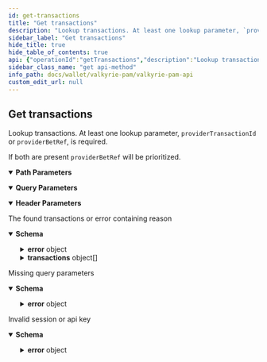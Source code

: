```yaml
---
id: get-transactions
title: "Get transactions"
description: "Lookup transactions. At least one lookup parameter, `providerTransactionId` or `providerBetRef`, is required."
sidebar_label: "Get transactions"
hide_title: true
hide_table_of_contents: true
api: {"operationId":"getTransactions","description":"Lookup transactions. At least one lookup parameter, `providerTransactionId` or `providerBetRef`, is required.\n\nIf both are present `providerBetRef` will be prioritized.\n","tags":["transactions"],"parameters":[{"in":"path","required":true,"name":"playerId","description":"id of player","example":"73619e57b3bc4b4e9014132be3bd12a9","schema":{"type":"string"}},{"in":"query","name":"provider","required":true,"description":"Name of the game provider associated with the session","example":"Evolution","schema":{"type":"string"}},{"name":"X-Player-Token","description":"Player game session identifier","in":"header","required":true,"schema":{"name":"sessionToken","description":"Player game session identifier","type":"string","example":"7ca10daf12f2cac9fecf559b11f0f0c8bd21ae43","minLength":32,"maxLength":40}},{"name":"X-Correlation-ID","description":"Header for correlating requests between the services for debugging purposes and request tracing. The value will originate from the game providers that support request identification. Otherwise Valkyrie will generate a value.\n","in":"header","required":true,"schema":{"type":"string"}},{"name":"traceparent","description":"Describes the position of the incoming request in its trace graph. Further specified in https://www.w3.org/TR/trace-context","in":"header","required":false,"schema":{"type":"string"}},{"name":"tracestate","description":"Extends traceparent with vendor-specific data represented by a set of name/value pairs. Further specified in https://www.w3.org/TR/trace-context","in":"header","required":false,"schema":{"type":"string"}},{"in":"query","name":"providerTransactionId","schema":{"description":"The RGS transaction identifier. Unique for each provider. Either this or `providerBetRef` is required. `providerBetRef` will be prioritized if both are present.","type":"string","example":"42a9e3d4eddade52363a5c4fac852e80681c2fe5","minLength":1,"maxLength":40}},{"in":"query","name":"providerBetRef","schema":{"description":"Provider bet reference for grouping or matching transactions. Either this or `providerTransactionId` is required. This one is prioritized if both are present. It is used for RGS:s that encapsulate many transactions in a wrapper transaction.","type":"string","example":"f1adc846131b33be72df6a0c87e5e5da59dde0ff","minLength":1,"maxLength":40}}],"responses":{"200":{"description":"The found transactions or error containing reason","content":{"application/json":{"schema":{"allOf":[{"type":"object","properties":{"status":{"type":"string","enum":["OK","ERROR"]},"error":{"description":"Error details describing why PAM rejected the request","type":"object","required":["code","message"],"properties":{"code":{"type":"string","description":"- `PAM_ERR_UNDEFINED` - When you need a generic error.\n- `PAM_ERR_ACC_NOT_FOUND` - When account of `playerId` is not found.\n- `PAM_ERR_GAME_NOT_FOUND` - When specified `providerGameId` is not found.\n- `PAM_ERR_ROUND_NOT_FOUND` - In getGameRound, when there is no game round with id `providerGameRoundId`.\n- `PAM_ERR_TRANS_NOT_FOUND` - In DEPOSIT transaction if the game round with id `providerRoundId` is not found.\n- `PAM_ERR_CASH_OVERDRAFT` - When user does not have enough funds on their account for a withdraw transactions.\n- `PAM_ERR_BONUS_OVERDRAFT` - When user does not have enough funds on their bonus account for a withdraw transaction.\n- `PAM_ERR_SESSION_NOT_FOUND` - When no session is found for provided `X-Player-Token`.\n- `PAM_ERR_SESSION_EXPIRED` - When session related to `X-Player-Token` has expired.\n- `PAM_ERR_MISSING_PROVIDER` - When specified query parameter `provider` is not found.\n- `PAM_ERR_TRANS_CURRENCY` - When specified `Currency` does not match that of the session.\n- `PAM_ERR_NEGATIVE_STAKE` - When transaction amount is negative.\n- `PAM_ERR_CANCEL_NOT_FOUND` - When the transaction trying to cancel doesn't exist.\n- `PAM_ERR_TRANS_ALREADY_CANCELLED` - When trying to cancel an already cancelled transaction, or when a Deposit is made toward a cancelled withdraw.\n- `PAM_ERR_CANCEL_NON_WITHDRAW` - When trying to cancel a transaction that is not a Withdraw transaction.\n- `PAM_ERR_BET_NOT_ALLOWED` - When a bet cannot be done, eg when the user is blocked.\n- `PAM_ERR_PLAYER_NOT_FOUND` - When `playerId` is not found.\n- `PAM_ERR_API_TOKEN` - When `Authorization` header api token does not match the PAM api token.\n- `PAM_ERR_TRANS_ALREADY_SETTLED` - When trying to cancel an already Deposited bet or when trying to Deposit on an already finished gameRound, finished bet.\n- `PAM_ERR_DUPLICATE_TRANS` - When a Deposit is made with an already existing `providerTransactionId` but with different `playerId`/`providerGameId`/`providerRoundId`.\n- `PAM_ERR_PROMO_OVERDRAFT` - When user does not have enough funds on their promo account for a withdraw transaction.\n- `PAM_ERR_TIMEOUT` - A timeout occurred\n","enum":["PAM_ERR_UNDEFINED","PAM_ERR_ACC_NOT_FOUND","PAM_ERR_GAME_NOT_FOUND","PAM_ERR_ROUND_NOT_FOUND","PAM_ERR_TRANS_NOT_FOUND","PAM_ERR_CASH_OVERDRAFT","PAM_ERR_BONUS_OVERDRAFT","PAM_ERR_SESSION_NOT_FOUND","PAM_ERR_SESSION_EXPIRED","PAM_ERR_MISSING_PROVIDER","PAM_ERR_TRANS_CURRENCY","PAM_ERR_NEGATIVE_STAKE","PAM_ERR_CANCEL_NOT_FOUND","PAM_ERR_TRANS_ALREADY_CANCELLED","PAM_ERR_CANCEL_NON_WITHDRAW","PAM_ERR_BET_NOT_ALLOWED","PAM_ERR_PLAYER_NOT_FOUND","PAM_ERR_API_TOKEN","PAM_ERR_TRANS_ALREADY_SETTLED","PAM_ERR_DUPLICATE_TRANS","PAM_ERR_PROMO_OVERDRAFT","PAM_ERR_TIMEOUT"]},"message":{"type":"string"}}}},"required":["status"]},{"type":"object","properties":{"transactions":{"type":"array","items":{"type":"object","properties":{"currency":{"type":"string","description":"ISO 4217 three letter currency code","pattern":"^[A-Z]{3}$","example":"USD","externalDocs":{"url":"https://en.wikipedia.org/wiki/ISO_4217"}},"provider":{"type":"string","description":"Game provider identity known by the PAM and Valkyrie","example":"Evolution"},"transactionType":{"type":"string","enum":["DEPOSIT","WITHDRAW","CANCEL","PROMODEPOSIT","PROMOWITHDRAW","PROMOCANCEL"],"description":"Transaction types according to:\n* `DEPOSIT` - for adding funds\n* `WITHDRAW` - subtract funds from an account balance. Generally for placing bets\n* `CANCEL` - reverting a previous transaction\n* `PROMODEPOSIT` - payout from promo and similar offerings programs\n* `PROMOWITHDRAW` - buyin to promo and similar offerings programs\n* `PROMOCANCEL` - reverting a previous promo transaction\n"},"cashAmount":{"type":"number","description":"Amount in some currency, rounded to 6 decimal places","format":"double","example":1236.123456,"x-go-type":"Amt"},"bonusAmount":{"type":"number","description":"Amount in some currency, rounded to 6 decimal places","format":"double","example":1236.123456,"x-go-type":"Amt"},"promoAmount":{"type":"number","description":"Amount in some currency, rounded to 6 decimal places","format":"double","example":1236.123456,"x-go-type":"Amt"},"transactionDateTime":{"description":"A date and time in IS0 8601 format","example":"1994-11-05T13:15:30Z","format":"date-time","type":"string"},"providerTransactionId":{"description":"The RGS transaction identifier. Unique for each provider. Either this or `providerBetRef` is required. `providerBetRef` will be prioritized if both are present.","type":"string","example":"42a9e3d4eddade52363a5c4fac852e80681c2fe5","minLength":1,"maxLength":40},"providerBetRef":{"description":"Provider bet reference for grouping or matching transactions. Either this or `providerTransactionId` is required. This one is prioritized if both are present. It is used for RGS:s that encapsulate many transactions in a wrapper transaction.","type":"string","example":"f1adc846131b33be72df6a0c87e5e5da59dde0ff","minLength":1,"maxLength":40},"providerGameId":{"description":"The game identifier unique for the RGS(provider)","type":"string","example":"ecf559b11f0","minLength":1,"maxLength":40},"providerRoundId":{"description":"The unique game round identifier for the provider","type":"string","example":"47d4f7c212464aacf10","minLength":1,"maxLength":40},"betCode":{"type":"string","description":"metadata about what kind of bet/transaction it is","example":"Spin"},"isGameOver":{"type":"boolean"},"promos":{"type":"array","items":{"type":"object","properties":{"promoType":{"type":"string","enum":["PROMOBONUS","PROMOTOURNAMENT","PROMOFROMGAME","PROMOCAP","PROMOLIMIT","PROMOMONEYREWARD","FREEROUNDS","FREESPINS"],"description":"Promo types according to:\n* `PROMOBONUS` - bonus promotion\n* `PROMOTOURNAMENT` - tournament related promotion\n* `PROMOFROMGAME` - promotion awarded from a game\n* `PROMOCAP` - capped promotion\n* `PROMOLIMIT` - limited promotion\n* `PROMOMONEYREWARD` - real money promotion award\n* `FREEROUNDS` - extra game rounds for free\n* `FREESPINS` - extra spins for free\n"},"promoName":{"description":"Name of offering, if any","type":"string","example":"Try this other game for free","minLength":1,"maxLength":40},"promoStatus":{"description":"Offering status, if any","type":"string","example":"Active","minLength":1,"maxLength":40},"promoReference":{"description":"Reference to the offering, if any","type":"string","example":"C3","minLength":1,"maxLength":40},"promoCode":{"description":"Offering code, if any","type":"string","example":"A1","minLength":1,"maxLength":40},"promoAmount":{"type":"number","description":"Amount in some currency, rounded to 6 decimal places","format":"double","example":1236.123456,"x-go-type":"Amt"},"promoAmountTotal":{"type":"number","description":"Amount in some currency, rounded to 6 decimal places","format":"double","example":1236.123456,"x-go-type":"Amt"},"promoConfigRef":{"description":"Offering configuration reference, if any","type":"string","example":"B2","minLength":1,"maxLength":40},"promoAwardRef":{"description":"Offering award reference, if any","type":"string","example":"C3","minLength":1,"maxLength":40},"currency":{"type":"string","description":"ISO 4217 three letter currency code","pattern":"^[A-Z]{3}$","example":"USD","externalDocs":{"url":"https://en.wikipedia.org/wiki/ISO_4217"}}}}},"jackpots":{"type":"array","items":{"type":"object","properties":{"jackpotId":{"description":"Jackpot identifier","type":"string","example":"Jackpot1","minLength":1,"maxLength":40},"jackpotReference":{"description":"Jackpot reference, arbitrary use","type":"string","example":"Jackpot1","minLength":1,"maxLength":40},"jackpotAmount":{"type":"number","description":"Amount in some currency, rounded to 6 decimal places","format":"double","example":1236.123456,"x-go-type":"Amt"},"jackpotBuckets":{"type":"array","items":{"type":"object","properties":{"bucketType":{"description":"Type of jackpot bucket, if any. Arbitrary use","type":"string","example":"Jackpot1","minLength":1,"maxLength":40},"bucketReference":{"description":"Jackpot bucket reference, arbitrary use","type":"string","example":"Jackpot1","minLength":1,"maxLength":40},"bucketAmount":{"type":"number","description":"Amount in some currency, rounded to 6 decimal places","format":"double","example":1236.123456,"x-go-type":"Amt"},"currency":{"type":"string","description":"ISO 4217 three letter currency code","pattern":"^[A-Z]{3}$","example":"USD","externalDocs":{"url":"https://en.wikipedia.org/wiki/ISO_4217"}}}}}}}},"tip":{"type":"object","properties":{"tipAmount":{"type":"number","description":"Amount in some currency, rounded to 6 decimal places","format":"double","example":1236.123456,"x-go-type":"Amt"}}}},"required":["currency","provider","transactionType","cashAmount","bonusAmount","promoAmount","transactionDateTime","providerTransactionId"]}}}}]}}}},"400":{"description":"Missing query parameters","content":{"application/json":{"schema":{"type":"object","required":["status","error"],"properties":{"status":{"description":"Status is error","type":"string","example":"Error"},"error":{"description":"Error details describing why PAM rejected the request","type":"object","required":["code","message"],"properties":{"message":{"type":"string"},"code":{"description":"Pam Error code \"PAM_ERR_MISSING_PROVIDER\" or \"PAM_ERR_UNDEFINED\"","type":"string","example":"PAM_ERR_MISSING_PROVIDER"}}}}}}}},"401":{"description":"Invalid session or api key","content":{"application/json":{"schema":{"type":"object","required":["status","error"],"properties":{"status":{"description":"Status is Error","type":"string","example":"Error"},"error":{"description":"Error details describing why PAM rejected the request","type":"object","required":["code","message"],"properties":{"message":{"type":"string"},"code":{"description":"Pam Error code \"PAM_ERR_SESSION_NOT_FOUND\" or \"PAM_ERR_UNDEFINED\"","type":"string","example":"PAM_ERR_SESSION_NOT_FOUND"}}}}}}}}},"method":"get","path":"/players/{playerId}/transactions","servers":[{"url":"http://pam-url","description":"operator pam server"}],"security":[{"bearerAuth":[]}],"securitySchemes":{"bearerAuth":{"type":"http","description":"PAM API token, if any is required","scheme":"bearer"}},"info":{"title":"Valkyrie PAM API","description":"Specification describing required endpoints implemented in an operator\nPlayer Account Management(PAM) system, in order to integrate with\nthe Valkyrie aggregator.\n\nResponse format will consist of a common wrapper containing status\ncode and either requested data or error details according to specs\nbelow. In general HTTP error codes will only describe hard errors\nnot business logic.\n```json\n{\n  \"status\": \"OK\",\n  \"entity\": {...}\n}\n```\nor in case of error:\n```json\n{\n  \"status\": \"ERROR\",\n  \"error\": {\n    \"code\": 1\n    \"msg\": \"provider not recognized\"\n  }\n}\n```\n","version":"0.6.0"},"postman":{"name":"Get transactions","description":{"content":"Lookup transactions. At least one lookup parameter, `providerTransactionId` or `providerBetRef`, is required.\n\nIf both are present `providerBetRef` will be prioritized.\n","type":"text/plain"},"url":{"path":["players",":playerId","transactions"],"host":["{{baseUrl}}"],"query":[{"disabled":false,"description":{"content":"(Required) Name of the game provider associated with the session","type":"text/plain"},"key":"provider","value":""},{"disabled":false,"key":"providerTransactionId","value":""},{"disabled":false,"key":"providerBetRef","value":""}],"variable":[{"disabled":false,"description":{"content":"(Required) id of player","type":"text/plain"},"type":"any","value":"","key":"playerId"}]},"header":[{"disabled":false,"description":{"content":"(Required) Player game session identifier","type":"text/plain"},"key":"X-Player-Token","value":""},{"disabled":false,"description":{"content":"(Required) Header for correlating requests between the services for debugging purposes and request tracing. The value will originate from the game providers that support request identification. Otherwise Valkyrie will generate a value.\n","type":"text/plain"},"key":"X-Correlation-ID","value":""},{"disabled":false,"description":{"content":"Describes the position of the incoming request in its trace graph. Further specified in https://www.w3.org/TR/trace-context","type":"text/plain"},"key":"traceparent","value":""},{"disabled":false,"description":{"content":"Extends traceparent with vendor-specific data represented by a set of name/value pairs. Further specified in https://www.w3.org/TR/trace-context","type":"text/plain"},"key":"tracestate","value":""},{"key":"Accept","value":"application/json"}],"method":"GET"}}
sidebar_class_name: "get api-method"
info_path: docs/wallet/valkyrie-pam/valkyrie-pam-api
custom_edit_url: null
---
```



## Get transactions



Lookup transactions. At least one lookup parameter, `providerTransactionId` or `providerBetRef`, is required.

If both are present `providerBetRef` will be prioritized.


<details style={{"marginBottom":"1rem"}} data-collapsed={false} open={true}><summary style={{}}><strong>Path Parameters</strong></summary><div><ul><ParamsItem className={"paramsItem"} param={{"in":"path","required":true,"name":"playerId","description":"id of player","example":"73619e57b3bc4b4e9014132be3bd12a9","schema":{"type":"string"}}}></ParamsItem></ul></div></details><details style={{"marginBottom":"1rem"}} data-collapsed={false} open={true}><summary style={{}}><strong>Query Parameters</strong></summary><div><ul><ParamsItem className={"paramsItem"} param={{"in":"query","name":"provider","required":true,"description":"Name of the game provider associated with the session","example":"Evolution","schema":{"type":"string"}}}></ParamsItem><ParamsItem className={"paramsItem"} param={{"in":"query","name":"providerTransactionId","schema":{"description":"The RGS transaction identifier. Unique for each provider. Either this or `providerBetRef` is required. `providerBetRef` will be prioritized if both are present.","type":"string","example":"42a9e3d4eddade52363a5c4fac852e80681c2fe5","minLength":1,"maxLength":40}}}></ParamsItem><ParamsItem className={"paramsItem"} param={{"in":"query","name":"providerBetRef","schema":{"description":"Provider bet reference for grouping or matching transactions. Either this or `providerTransactionId` is required. This one is prioritized if both are present. It is used for RGS:s that encapsulate many transactions in a wrapper transaction.","type":"string","example":"f1adc846131b33be72df6a0c87e5e5da59dde0ff","minLength":1,"maxLength":40}}}></ParamsItem></ul></div></details><details style={{"marginBottom":"1rem"}} data-collapsed={false} open={true}><summary style={{}}><strong>Header Parameters</strong></summary><div><ul><ParamsItem className={"paramsItem"} param={{"name":"X-Player-Token","description":"Player game session identifier","in":"header","required":true,"schema":{"name":"sessionToken","description":"Player game session identifier","type":"string","example":"7ca10daf12f2cac9fecf559b11f0f0c8bd21ae43","minLength":32,"maxLength":40}}}></ParamsItem><ParamsItem className={"paramsItem"} param={{"name":"X-Correlation-ID","description":"Header for correlating requests between the services for debugging purposes and request tracing. The value will originate from the game providers that support request identification. Otherwise Valkyrie will generate a value.\n","in":"header","required":true,"schema":{"type":"string"}}}></ParamsItem><ParamsItem className={"paramsItem"} param={{"name":"traceparent","description":"Describes the position of the incoming request in its trace graph. Further specified in https://www.w3.org/TR/trace-context","in":"header","required":false,"schema":{"type":"string"}}}></ParamsItem><ParamsItem className={"paramsItem"} param={{"name":"tracestate","description":"Extends traceparent with vendor-specific data represented by a set of name/value pairs. Further specified in https://www.w3.org/TR/trace-context","in":"header","required":false,"schema":{"type":"string"}}}></ParamsItem></ul></div></details><div><ApiTabs><TabItem label={"200"} value={"200"}><div>

The found transactions or error containing reason

</div><div><MimeTabs schemaType={"response"}><TabItem label={"application/json"} value={"application/json"}><SchemaTabs><TabItem label={"Schema"} value={"Schema"}><details style={{}} data-collapsed={false} open={true}><summary style={{"textAlign":"left"}}><strong>Schema</strong></summary><div style={{"textAlign":"left","marginLeft":"1rem"}}></div><ul style={{"marginLeft":"1rem"}}><SchemaItem collapsible={false} name={"status"} required={false} deprecated={undefined} schemaDescription={undefined} schemaName={"string"} qualifierMessage={"**Possible values:** [`OK`, `ERROR`]"} defaultValue={undefined}></SchemaItem><SchemaItem collapsible={true} className={"schemaItem"}><details style={{}}><summary style={{}}><strong>error</strong><span style={{"opacity":"0.6"}}> object</span></summary><div style={{"marginLeft":"1rem"}}><div style={{"marginTop":".5rem","marginBottom":".5rem"}}>

Error details describing why PAM rejected the request

</div><SchemaItem collapsible={false} name={"code"} required={false} deprecated={undefined} schemaDescription={"- `PAM_ERR_UNDEFINED` - When you need a generic error.\n- `PAM_ERR_ACC_NOT_FOUND` - When account of `playerId` is not found.\n- `PAM_ERR_GAME_NOT_FOUND` - When specified `providerGameId` is not found.\n- `PAM_ERR_ROUND_NOT_FOUND` - In getGameRound, when there is no game round with id `providerGameRoundId`.\n- `PAM_ERR_TRANS_NOT_FOUND` - In DEPOSIT transaction if the game round with id `providerRoundId` is not found.\n- `PAM_ERR_CASH_OVERDRAFT` - When user does not have enough funds on their account for a withdraw transactions.\n- `PAM_ERR_BONUS_OVERDRAFT` - When user does not have enough funds on their bonus account for a withdraw transaction.\n- `PAM_ERR_SESSION_NOT_FOUND` - When no session is found for provided `X-Player-Token`.\n- `PAM_ERR_SESSION_EXPIRED` - When session related to `X-Player-Token` has expired.\n- `PAM_ERR_MISSING_PROVIDER` - When specified query parameter `provider` is not found.\n- `PAM_ERR_TRANS_CURRENCY` - When specified `Currency` does not match that of the session.\n- `PAM_ERR_NEGATIVE_STAKE` - When transaction amount is negative.\n- `PAM_ERR_CANCEL_NOT_FOUND` - When the transaction trying to cancel doesn't exist.\n- `PAM_ERR_TRANS_ALREADY_CANCELLED` - When trying to cancel an already cancelled transaction, or when a Deposit is made toward a cancelled withdraw.\n- `PAM_ERR_CANCEL_NON_WITHDRAW` - When trying to cancel a transaction that is not a Withdraw transaction.\n- `PAM_ERR_BET_NOT_ALLOWED` - When a bet cannot be done, eg when the user is blocked.\n- `PAM_ERR_PLAYER_NOT_FOUND` - When `playerId` is not found.\n- `PAM_ERR_API_TOKEN` - When `Authorization` header api token does not match the PAM api token.\n- `PAM_ERR_TRANS_ALREADY_SETTLED` - When trying to cancel an already Deposited bet or when trying to Deposit on an already finished gameRound, finished bet.\n- `PAM_ERR_DUPLICATE_TRANS` - When a Deposit is made with an already existing `providerTransactionId` but with different `playerId`/`providerGameId`/`providerRoundId`.\n- `PAM_ERR_PROMO_OVERDRAFT` - When user does not have enough funds on their promo account for a withdraw transaction.\n- `PAM_ERR_TIMEOUT` - A timeout occurred\n"} schemaName={"string"} qualifierMessage={"**Possible values:** [`PAM_ERR_UNDEFINED`, `PAM_ERR_ACC_NOT_FOUND`, `PAM_ERR_GAME_NOT_FOUND`, `PAM_ERR_ROUND_NOT_FOUND`, `PAM_ERR_TRANS_NOT_FOUND`, `PAM_ERR_CASH_OVERDRAFT`, `PAM_ERR_BONUS_OVERDRAFT`, `PAM_ERR_SESSION_NOT_FOUND`, `PAM_ERR_SESSION_EXPIRED`, `PAM_ERR_MISSING_PROVIDER`, `PAM_ERR_TRANS_CURRENCY`, `PAM_ERR_NEGATIVE_STAKE`, `PAM_ERR_CANCEL_NOT_FOUND`, `PAM_ERR_TRANS_ALREADY_CANCELLED`, `PAM_ERR_CANCEL_NON_WITHDRAW`, `PAM_ERR_BET_NOT_ALLOWED`, `PAM_ERR_PLAYER_NOT_FOUND`, `PAM_ERR_API_TOKEN`, `PAM_ERR_TRANS_ALREADY_SETTLED`, `PAM_ERR_DUPLICATE_TRANS`, `PAM_ERR_PROMO_OVERDRAFT`, `PAM_ERR_TIMEOUT`]"} defaultValue={undefined}></SchemaItem><SchemaItem collapsible={false} name={"message"} required={false} deprecated={undefined} schemaDescription={undefined} schemaName={"string"} qualifierMessage={undefined} defaultValue={undefined}></SchemaItem></div></details></SchemaItem><SchemaItem collapsible={true} className={"schemaItem"}><details style={{}}><summary style={{}}><strong>transactions</strong><span style={{"opacity":"0.6"}}> object[]</span></summary><div style={{"marginLeft":"1rem"}}><SchemaItem collapsible={false} name={"currency"} required={false} deprecated={undefined} schemaDescription={"ISO 4217 three letter currency code"} schemaName={"string"} qualifierMessage={"**Possible values:** Value must match regular expression `^[A-Z]{3}$`"} defaultValue={undefined}></SchemaItem><SchemaItem collapsible={false} name={"provider"} required={false} deprecated={undefined} schemaDescription={"Game provider identity known by the PAM and Valkyrie"} schemaName={"string"} qualifierMessage={undefined} defaultValue={undefined}></SchemaItem><SchemaItem collapsible={false} name={"transactionType"} required={false} deprecated={undefined} schemaDescription={"Transaction types according to:\n* `DEPOSIT` - for adding funds\n* `WITHDRAW` - subtract funds from an account balance. Generally for placing bets\n* `CANCEL` - reverting a previous transaction\n* `PROMODEPOSIT` - payout from promo and similar offerings programs\n* `PROMOWITHDRAW` - buyin to promo and similar offerings programs\n* `PROMOCANCEL` - reverting a previous promo transaction\n"} schemaName={"string"} qualifierMessage={"**Possible values:** [`DEPOSIT`, `WITHDRAW`, `CANCEL`, `PROMODEPOSIT`, `PROMOWITHDRAW`, `PROMOCANCEL`]"} defaultValue={undefined}></SchemaItem><SchemaItem collapsible={false} name={"cashAmount"} required={false} deprecated={undefined} schemaDescription={"Amount in some currency, rounded to 6 decimal places"} schemaName={"double"} qualifierMessage={undefined} defaultValue={undefined}></SchemaItem><SchemaItem collapsible={false} name={"bonusAmount"} required={false} deprecated={undefined} schemaDescription={"Amount in some currency, rounded to 6 decimal places"} schemaName={"double"} qualifierMessage={undefined} defaultValue={undefined}></SchemaItem><SchemaItem collapsible={false} name={"promoAmount"} required={false} deprecated={undefined} schemaDescription={"Amount in some currency, rounded to 6 decimal places"} schemaName={"double"} qualifierMessage={undefined} defaultValue={undefined}></SchemaItem><SchemaItem collapsible={false} name={"transactionDateTime"} required={false} deprecated={undefined} schemaDescription={"A date and time in IS0 8601 format"} schemaName={"date-time"} qualifierMessage={undefined} defaultValue={undefined}></SchemaItem><SchemaItem collapsible={false} name={"providerTransactionId"} required={false} deprecated={undefined} schemaDescription={"The RGS transaction identifier. Unique for each provider. Either this or `providerBetRef` is required. `providerBetRef` will be prioritized if both are present."} schemaName={"string"} qualifierMessage={"**Possible values:** `non-empty` and `<= 40 characters`"} defaultValue={undefined}></SchemaItem><SchemaItem collapsible={false} name={"providerBetRef"} required={false} deprecated={undefined} schemaDescription={"Provider bet reference for grouping or matching transactions. Either this or `providerTransactionId` is required. This one is prioritized if both are present. It is used for RGS:s that encapsulate many transactions in a wrapper transaction."} schemaName={"string"} qualifierMessage={"**Possible values:** `non-empty` and `<= 40 characters`"} defaultValue={undefined}></SchemaItem><SchemaItem collapsible={false} name={"providerGameId"} required={false} deprecated={undefined} schemaDescription={"The game identifier unique for the RGS(provider)"} schemaName={"string"} qualifierMessage={"**Possible values:** `non-empty` and `<= 40 characters`"} defaultValue={undefined}></SchemaItem><SchemaItem collapsible={false} name={"providerRoundId"} required={false} deprecated={undefined} schemaDescription={"The unique game round identifier for the provider"} schemaName={"string"} qualifierMessage={"**Possible values:** `non-empty` and `<= 40 characters`"} defaultValue={undefined}></SchemaItem><SchemaItem collapsible={false} name={"betCode"} required={false} deprecated={undefined} schemaDescription={"metadata about what kind of bet/transaction it is"} schemaName={"string"} qualifierMessage={undefined} defaultValue={undefined}></SchemaItem><SchemaItem collapsible={false} name={"isGameOver"} required={false} deprecated={undefined} schemaDescription={undefined} schemaName={"boolean"} qualifierMessage={undefined} defaultValue={undefined}></SchemaItem><SchemaItem collapsible={true} className={"schemaItem"}><details style={{}}><summary style={{}}><strong>promos</strong><span style={{"opacity":"0.6"}}> object[]</span></summary><div style={{"marginLeft":"1rem"}}><SchemaItem collapsible={false} name={"promoType"} required={false} deprecated={undefined} schemaDescription={"Promo types according to:\n* `PROMOBONUS` - bonus promotion\n* `PROMOTOURNAMENT` - tournament related promotion\n* `PROMOFROMGAME` - promotion awarded from a game\n* `PROMOCAP` - capped promotion\n* `PROMOLIMIT` - limited promotion\n* `PROMOMONEYREWARD` - real money promotion award\n* `FREEROUNDS` - extra game rounds for free\n* `FREESPINS` - extra spins for free\n"} schemaName={"string"} qualifierMessage={"**Possible values:** [`PROMOBONUS`, `PROMOTOURNAMENT`, `PROMOFROMGAME`, `PROMOCAP`, `PROMOLIMIT`, `PROMOMONEYREWARD`, `FREEROUNDS`, `FREESPINS`]"} defaultValue={undefined}></SchemaItem><SchemaItem collapsible={false} name={"promoName"} required={false} deprecated={undefined} schemaDescription={"Name of offering, if any"} schemaName={"string"} qualifierMessage={"**Possible values:** `non-empty` and `<= 40 characters`"} defaultValue={undefined}></SchemaItem><SchemaItem collapsible={false} name={"promoStatus"} required={false} deprecated={undefined} schemaDescription={"Offering status, if any"} schemaName={"string"} qualifierMessage={"**Possible values:** `non-empty` and `<= 40 characters`"} defaultValue={undefined}></SchemaItem><SchemaItem collapsible={false} name={"promoReference"} required={false} deprecated={undefined} schemaDescription={"Reference to the offering, if any"} schemaName={"string"} qualifierMessage={"**Possible values:** `non-empty` and `<= 40 characters`"} defaultValue={undefined}></SchemaItem><SchemaItem collapsible={false} name={"promoCode"} required={false} deprecated={undefined} schemaDescription={"Offering code, if any"} schemaName={"string"} qualifierMessage={"**Possible values:** `non-empty` and `<= 40 characters`"} defaultValue={undefined}></SchemaItem><SchemaItem collapsible={false} name={"promoAmount"} required={false} deprecated={undefined} schemaDescription={"Amount in some currency, rounded to 6 decimal places"} schemaName={"double"} qualifierMessage={undefined} defaultValue={undefined}></SchemaItem><SchemaItem collapsible={false} name={"promoAmountTotal"} required={false} deprecated={undefined} schemaDescription={"Amount in some currency, rounded to 6 decimal places"} schemaName={"double"} qualifierMessage={undefined} defaultValue={undefined}></SchemaItem><SchemaItem collapsible={false} name={"promoConfigRef"} required={false} deprecated={undefined} schemaDescription={"Offering configuration reference, if any"} schemaName={"string"} qualifierMessage={"**Possible values:** `non-empty` and `<= 40 characters`"} defaultValue={undefined}></SchemaItem><SchemaItem collapsible={false} name={"promoAwardRef"} required={false} deprecated={undefined} schemaDescription={"Offering award reference, if any"} schemaName={"string"} qualifierMessage={"**Possible values:** `non-empty` and `<= 40 characters`"} defaultValue={undefined}></SchemaItem><SchemaItem collapsible={false} name={"currency"} required={false} deprecated={undefined} schemaDescription={"ISO 4217 three letter currency code"} schemaName={"string"} qualifierMessage={"**Possible values:** Value must match regular expression `^[A-Z]{3}$`"} defaultValue={undefined}></SchemaItem></div></details></SchemaItem><SchemaItem collapsible={true} className={"schemaItem"}><details style={{}}><summary style={{}}><strong>jackpots</strong><span style={{"opacity":"0.6"}}> object[]</span></summary><div style={{"marginLeft":"1rem"}}><SchemaItem collapsible={false} name={"jackpotId"} required={false} deprecated={undefined} schemaDescription={"Jackpot identifier"} schemaName={"string"} qualifierMessage={"**Possible values:** `non-empty` and `<= 40 characters`"} defaultValue={undefined}></SchemaItem><SchemaItem collapsible={false} name={"jackpotReference"} required={false} deprecated={undefined} schemaDescription={"Jackpot reference, arbitrary use"} schemaName={"string"} qualifierMessage={"**Possible values:** `non-empty` and `<= 40 characters`"} defaultValue={undefined}></SchemaItem><SchemaItem collapsible={false} name={"jackpotAmount"} required={false} deprecated={undefined} schemaDescription={"Amount in some currency, rounded to 6 decimal places"} schemaName={"double"} qualifierMessage={undefined} defaultValue={undefined}></SchemaItem><SchemaItem collapsible={true} className={"schemaItem"}><details style={{}}><summary style={{}}><strong>jackpotBuckets</strong><span style={{"opacity":"0.6"}}> object[]</span></summary><div style={{"marginLeft":"1rem"}}><SchemaItem collapsible={false} name={"bucketType"} required={false} deprecated={undefined} schemaDescription={"Type of jackpot bucket, if any. Arbitrary use"} schemaName={"string"} qualifierMessage={"**Possible values:** `non-empty` and `<= 40 characters`"} defaultValue={undefined}></SchemaItem><SchemaItem collapsible={false} name={"bucketReference"} required={false} deprecated={undefined} schemaDescription={"Jackpot bucket reference, arbitrary use"} schemaName={"string"} qualifierMessage={"**Possible values:** `non-empty` and `<= 40 characters`"} defaultValue={undefined}></SchemaItem><SchemaItem collapsible={false} name={"bucketAmount"} required={false} deprecated={undefined} schemaDescription={"Amount in some currency, rounded to 6 decimal places"} schemaName={"double"} qualifierMessage={undefined} defaultValue={undefined}></SchemaItem><SchemaItem collapsible={false} name={"currency"} required={false} deprecated={undefined} schemaDescription={"ISO 4217 three letter currency code"} schemaName={"string"} qualifierMessage={"**Possible values:** Value must match regular expression `^[A-Z]{3}$`"} defaultValue={undefined}></SchemaItem></div></details></SchemaItem></div></details></SchemaItem><SchemaItem collapsible={true} className={"schemaItem"}><details style={{}}><summary style={{}}><strong>tip</strong><span style={{"opacity":"0.6"}}> object</span></summary><div style={{"marginLeft":"1rem"}}><SchemaItem collapsible={false} name={"tipAmount"} required={false} deprecated={undefined} schemaDescription={"Amount in some currency, rounded to 6 decimal places"} schemaName={"double"} qualifierMessage={undefined} defaultValue={undefined}></SchemaItem></div></details></SchemaItem></div></details></SchemaItem></ul></details></TabItem><TabItem label={"Example (from schema)"} value={"Example (from schema)"}><ResponseSamples responseExample={"{\n  \"status\": \"OK\",\n  \"error\": {\n    \"code\": \"PAM_ERR_UNDEFINED\",\n    \"message\": \"string\"\n  },\n  \"transactions\": [\n    {\n      \"currency\": \"USD\",\n      \"provider\": \"Evolution\",\n      \"transactionType\": \"DEPOSIT\",\n      \"cashAmount\": 1236.123456,\n      \"bonusAmount\": 1236.123456,\n      \"promoAmount\": 1236.123456,\n      \"transactionDateTime\": \"1994-11-05T13:15:30Z\",\n      \"providerTransactionId\": \"42a9e3d4eddade52363a5c4fac852e80681c2fe5\",\n      \"providerBetRef\": \"f1adc846131b33be72df6a0c87e5e5da59dde0ff\",\n      \"providerGameId\": \"ecf559b11f0\",\n      \"providerRoundId\": \"47d4f7c212464aacf10\",\n      \"betCode\": \"Spin\",\n      \"isGameOver\": true,\n      \"promos\": [\n        {\n          \"promoType\": \"PROMOBONUS\",\n          \"promoName\": \"Try this other game for free\",\n          \"promoStatus\": \"Active\",\n          \"promoReference\": \"C3\",\n          \"promoCode\": \"A1\",\n          \"promoAmount\": 1236.123456,\n          \"promoAmountTotal\": 1236.123456,\n          \"promoConfigRef\": \"B2\",\n          \"promoAwardRef\": \"C3\",\n          \"currency\": \"USD\"\n        }\n      ],\n      \"jackpots\": [\n        {\n          \"jackpotId\": \"Jackpot1\",\n          \"jackpotReference\": \"Jackpot1\",\n          \"jackpotAmount\": 1236.123456,\n          \"jackpotBuckets\": [\n            {\n              \"bucketType\": \"Jackpot1\",\n              \"bucketReference\": \"Jackpot1\",\n              \"bucketAmount\": 1236.123456,\n              \"currency\": \"USD\"\n            }\n          ]\n        }\n      ],\n      \"tip\": {\n        \"tipAmount\": 1236.123456\n      }\n    }\n  ]\n}"} language={"json"}></ResponseSamples></TabItem></SchemaTabs></TabItem></MimeTabs></div></TabItem><TabItem label={"400"} value={"400"}><div>

Missing query parameters

</div><div><MimeTabs schemaType={"response"}><TabItem label={"application/json"} value={"application/json"}><SchemaTabs><TabItem label={"Schema"} value={"Schema"}><details style={{}} data-collapsed={false} open={true}><summary style={{"textAlign":"left"}}><strong>Schema</strong></summary><div style={{"textAlign":"left","marginLeft":"1rem"}}></div><ul style={{"marginLeft":"1rem"}}><SchemaItem collapsible={false} name={"status"} required={false} deprecated={undefined} schemaDescription={"Status is error"} schemaName={"string"} qualifierMessage={undefined} defaultValue={undefined}></SchemaItem><SchemaItem collapsible={true} className={"schemaItem"}><details style={{}}><summary style={{}}><strong>error</strong><span style={{"opacity":"0.6"}}> object</span></summary><div style={{"marginLeft":"1rem"}}><div style={{"marginTop":".5rem","marginBottom":".5rem"}}>

Error details describing why PAM rejected the request

</div><SchemaItem collapsible={false} name={"message"} required={false} deprecated={undefined} schemaDescription={undefined} schemaName={"string"} qualifierMessage={undefined} defaultValue={undefined}></SchemaItem><SchemaItem collapsible={false} name={"code"} required={false} deprecated={undefined} schemaDescription={"Pam Error code \"PAM_ERR_MISSING_PROVIDER\" or \"PAM_ERR_UNDEFINED\""} schemaName={"string"} qualifierMessage={undefined} defaultValue={undefined}></SchemaItem></div></details></SchemaItem></ul></details></TabItem><TabItem label={"Example (from schema)"} value={"Example (from schema)"}><ResponseSamples responseExample={"{\n  \"status\": \"Error\",\n  \"error\": {\n    \"message\": \"string\",\n    \"code\": \"PAM_ERR_MISSING_PROVIDER\"\n  }\n}"} language={"json"}></ResponseSamples></TabItem></SchemaTabs></TabItem></MimeTabs></div></TabItem><TabItem label={"401"} value={"401"}><div>

Invalid session or api key

</div><div><MimeTabs schemaType={"response"}><TabItem label={"application/json"} value={"application/json"}><SchemaTabs><TabItem label={"Schema"} value={"Schema"}><details style={{}} data-collapsed={false} open={true}><summary style={{"textAlign":"left"}}><strong>Schema</strong></summary><div style={{"textAlign":"left","marginLeft":"1rem"}}></div><ul style={{"marginLeft":"1rem"}}><SchemaItem collapsible={false} name={"status"} required={false} deprecated={undefined} schemaDescription={"Status is Error"} schemaName={"string"} qualifierMessage={undefined} defaultValue={undefined}></SchemaItem><SchemaItem collapsible={true} className={"schemaItem"}><details style={{}}><summary style={{}}><strong>error</strong><span style={{"opacity":"0.6"}}> object</span></summary><div style={{"marginLeft":"1rem"}}><div style={{"marginTop":".5rem","marginBottom":".5rem"}}>

Error details describing why PAM rejected the request

</div><SchemaItem collapsible={false} name={"message"} required={false} deprecated={undefined} schemaDescription={undefined} schemaName={"string"} qualifierMessage={undefined} defaultValue={undefined}></SchemaItem><SchemaItem collapsible={false} name={"code"} required={false} deprecated={undefined} schemaDescription={"Pam Error code \"PAM_ERR_SESSION_NOT_FOUND\" or \"PAM_ERR_UNDEFINED\""} schemaName={"string"} qualifierMessage={undefined} defaultValue={undefined}></SchemaItem></div></details></SchemaItem></ul></details></TabItem><TabItem label={"Example (from schema)"} value={"Example (from schema)"}><ResponseSamples responseExample={"{\n  \"status\": \"Error\",\n  \"error\": {\n    \"message\": \"string\",\n    \"code\": \"PAM_ERR_SESSION_NOT_FOUND\"\n  }\n}"} language={"json"}></ResponseSamples></TabItem></SchemaTabs></TabItem></MimeTabs></div></TabItem></ApiTabs></div>
      